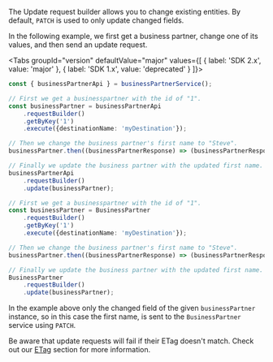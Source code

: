 
The Update request builder allows you to change existing entities.
By default, `PATCH` is used to only update changed fields.

In the following example, we first get a business partner, change one of its values, and then send an update request.

<Tabs groupId="version" defaultValue="major" values={[ { label: 'SDK 2.x', value: 'major' }, { label: 'SDK 1.x', value: 'deprecated' } ]}>
<TabItem value="major">

```ts
const { businessPartnerApi } = businessPartnerService();

// First we get a businesspartner with the id of "1".
const businessPartner = businessPartnerApi
    .requestBuilder()
    .getByKey('1')
    .execute({destinationName: 'myDestination'});

// Then we change the business partner's first name to "Steve".
businessPartner.then((businessPartnerResponse) => (businessPartnerResponse.firstName = 'Steve'));

// Finally we update the business partner with the updated first name.
businessPartnerApi
    .requestBuilder()
    .update(businessPartner);
```

</TabItem>
<TabItem value="deprecated">

```ts
// First we get a businesspartner with the id of "1".
const businessPartner = BusinessPartner
    .requestBuilder()
    .getByKey('1')
    .execute({destinationName: 'myDestination'});

// Then we change the business partner's first name to "Steve".
businessPartner.then((businessPartnerResponse) => (businessPartnerResponse.firstName = 'Steve'));

// Finally we update the business partner with the updated first name.
BusinessPartner
    .requestBuilder()
    .update(businessPartner);
```

</TabItem>
</Tabs>

In the example above only the changed field of the given `businessPartner` instance,
so in this case the first name, is sent to the `BusinessPartner` service using `PATCH`.

Be aware that update requests will fail if their ETag doesn't match.
Check out our [ETag](#handling-of-etags) section for more information.
